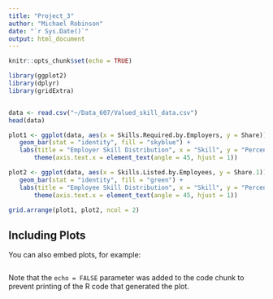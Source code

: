 ```yaml
---
title: "Project_3"
author: "Michael Robinson"
date: "`r Sys.Date()`"
output: html_document
---
```


```r
knitr::opts_chunk$set(echo = TRUE)
```

```r

library(ggplot2)
library(dplyr)
library(gridExtra)


data <- read.csv("~/Data_607/Valued_skill_data.csv")
head(data)

plot1 <- ggplot(data, aes(x = Skills.Required.by.Employers, y = Share)) +
   geom_bar(stat = "identity", fill = "skyblue") +
   labs(title = "Employer Skill Distribution", x = "Skill", y = "Percentage") +
       theme(axis.text.x = element_text(angle = 45, hjust = 1))

plot2 <- ggplot(data, aes(x = Skills.Listed.by.Employees, y = Share.1)) +
   geom_bar(stat = "identity", fill = "green") +
   labs(title = "Employee Skill Distribution", x = "Skill", y = "Percentage") +
       theme(axis.text.x = element_text(angle = 45, hjust = 1))

grid.arrange(plot1, plot2, ncol = 2)

```

## Including Plots

You can also embed plots, for example:

```r

```

Note that the `echo = FALSE` parameter was added to the code chunk to prevent printing of the R code that generated the plot.
